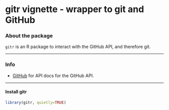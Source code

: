 <!--
%\VignetteEngine{knitr}
%\VignetteIndexEntry{An R Markdown Vignette made with knitr}
-->

gitr vignette - wrapper to git and GitHub
======

### About the package

`gitr` is an R package to interact with the GitHub API, and therefore git.

********************

### Info

+ [GitHub][githubapi] for API docs for the GitHub API.

********************

#### Install gitr

```r
library(gitr, quietly=TRUE)
```

[githubapi]: http://schamberlain.github.io/scott/